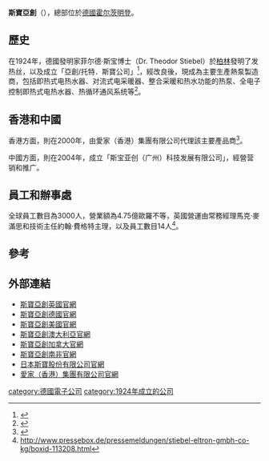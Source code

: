 '''斯寶亞創'''（'''{{lang-en|Stiebel Eltron}}'''），總部位於[[德國|德國]][[霍尔茨明登|霍尔茨明登]]。
==歷史==
在1924年，德國發明家菲尔德‧斯宝博士（Dr. Theodor Stiebel）於[[柏林|柏林]]發明了发热丝，以及成立「亞創/托特．斯寶公司」<ref>{{cite web |url=http://www.winpartnership.org/news/news.asp?newsid=91 |title=存档副本 |accessdate=2009-12-04 |deadurl=yes |archiveurl=https://web.archive.org/web/20090403190404/http://www.winpartnership.org/news/news.asp?newsid=91 |archivedate=2009-04-03 }}</ref>，經改良後，現成為主要生產熱泵製造商，包括即热式电热水器、对流式电采暖器、整合采暖和热水功能的热泵、全电子控制即热式电热水器、热循环通风系统等<ref>{{Cite web |url=https://www.stiebel-eltron.com/en/home/company/about-stiebel-eltron/history.html |title=斯寶亞創事紀 |access-date=2016-03-27 |archive-date=2021-01-24 |archive-url=https://web.archive.org/web/20210124002501/https://www.stiebel-eltron.com/en/home/company/about-stiebel-eltron/history.html |dead-url=no }}</ref>。

==香港和中國==
香港方面，則在2000年，由愛家（香港）集團有限公司代理該主要產品商<ref>{{Cite web |url=http://www.aplusgroup.hk/%E5%BE%B7%E5%9C%8B%E6%96%AF%E5%AF%B6%E4%BA%9E%E5%89%B5-stiebel-eltron/ |title=有關斯寶亞創資料 |access-date=2016-03-27 |archive-date=2021-01-22 |archive-url=https://web.archive.org/web/20210122034544/http://www.aplusgroup.hk/%E5%BE%B7%E5%9C%8B%E6%96%AF%E5%AF%B6%E4%BA%9E%E5%89%B5-stiebel-eltron/ |dead-url=no }}</ref>。

中國方面，則在2004年，成立「斯宝亚创（广州）科技发展有限公司」，經營营销和推广。

==員工和辦事處==
全球員工數目為3000人，營業額為4.75億歐羅不等，英國營運由常務經理馬克‧麥滿思和技術主任約翰‧費格特主理，以及員工數目14人<ref>http://www.pressebox.de/pressemeldungen/stiebel-eltron-gmbh-co-kg/boxid-113208.html</ref>。

==參考==
{{reflist}}

==外部連結==
*[http://www.stiebel-eltron.co.uk/ 斯寶亞創英國官網] {{Wayback|url=http://www.stiebel-eltron.co.uk/ |date=20160522234709 }}
*[http://www.stiebel-eltron.de/ 斯寶亞創德國官網] {{Wayback|url=http://www.stiebel-eltron.de/ |date=20150222023725 }}
*[http://www.stiebel-eltron-usa.com/ 斯寶亞創美國官網] {{Wayback|url=http://www.stiebel-eltron-usa.com/ |date=20210313005451 }}
*[http://www.stiebel.com.au/ 斯寶亞創澳大利亞官網] {{Wayback|url=http://www.stiebel.com.au/ |date=20190716162428 }}
*[http://www.e-tankless.com/ 斯寶亞創加拿大官網] {{Wayback|url=http://www.e-tankless.com/ |date=20210126213135 }}
*[http://www.stiebel-eltron.co/ 斯寶亞創南非官網] {{Wayback|url=http://www.stiebel-eltron.co/ |date=20200813081637 }}
*[https://www.nihonstiebel.co.jp/ 日本斯寶股份有限公司官網] {{Wayback|url=https://www.nihonstiebel.co.jp/ |date=20201126071943 }}
*[http://www.aplusgroup.hk/stiebel-eltron/ 愛家（香港）集團有限公司官網] {{Wayback|url=http://www.aplusgroup.hk/stiebel-eltron/ |date=20210122030449 }}


[[category:德國電子公司|category:德國電子公司]]
[[category:1924年成立的公司|category:1924年成立的公司]]